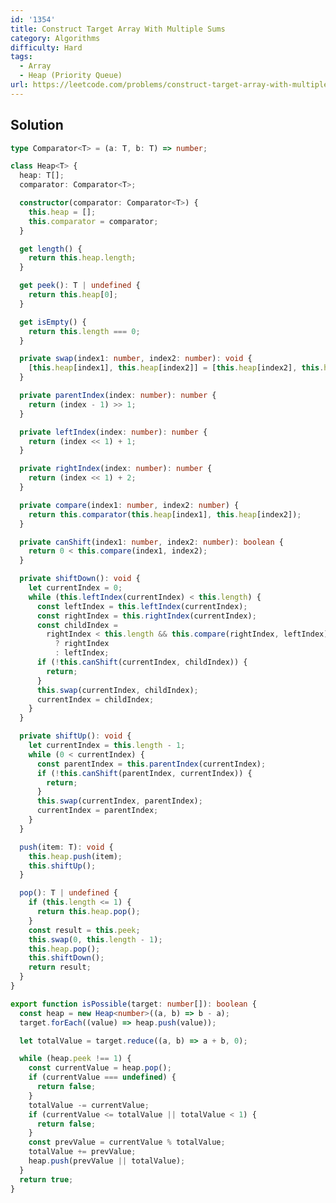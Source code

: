 ```yaml
---
id: '1354'
title: Construct Target Array With Multiple Sums
category: Algorithms
difficulty: Hard
tags:
  - Array
  - Heap (Priority Queue)
url: https://leetcode.com/problems/construct-target-array-with-multiple-sums
---
```


## Solution

```typescript filename="solution.ts" copy
type Comparator<T> = (a: T, b: T) => number;

class Heap<T> {
  heap: T[];
  comparator: Comparator<T>;

  constructor(comparator: Comparator<T>) {
    this.heap = [];
    this.comparator = comparator;
  }

  get length() {
    return this.heap.length;
  }

  get peek(): T | undefined {
    return this.heap[0];
  }

  get isEmpty() {
    return this.length === 0;
  }

  private swap(index1: number, index2: number): void {
    [this.heap[index1], this.heap[index2]] = [this.heap[index2], this.heap[index1]];
  }

  private parentIndex(index: number): number {
    return (index - 1) >> 1;
  }

  private leftIndex(index: number): number {
    return (index << 1) + 1;
  }

  private rightIndex(index: number): number {
    return (index << 1) + 2;
  }

  private compare(index1: number, index2: number) {
    return this.comparator(this.heap[index1], this.heap[index2]);
  }

  private canShift(index1: number, index2: number): boolean {
    return 0 < this.compare(index1, index2);
  }

  private shiftDown(): void {
    let currentIndex = 0;
    while (this.leftIndex(currentIndex) < this.length) {
      const leftIndex = this.leftIndex(currentIndex);
      const rightIndex = this.rightIndex(currentIndex);
      const childIndex =
        rightIndex < this.length && this.compare(rightIndex, leftIndex) < 0
          ? rightIndex
          : leftIndex;
      if (!this.canShift(currentIndex, childIndex)) {
        return;
      }
      this.swap(currentIndex, childIndex);
      currentIndex = childIndex;
    }
  }

  private shiftUp(): void {
    let currentIndex = this.length - 1;
    while (0 < currentIndex) {
      const parentIndex = this.parentIndex(currentIndex);
      if (!this.canShift(parentIndex, currentIndex)) {
        return;
      }
      this.swap(currentIndex, parentIndex);
      currentIndex = parentIndex;
    }
  }

  push(item: T): void {
    this.heap.push(item);
    this.shiftUp();
  }

  pop(): T | undefined {
    if (this.length <= 1) {
      return this.heap.pop();
    }
    const result = this.peek;
    this.swap(0, this.length - 1);
    this.heap.pop();
    this.shiftDown();
    return result;
  }
}

export function isPossible(target: number[]): boolean {
  const heap = new Heap<number>((a, b) => b - a);
  target.forEach((value) => heap.push(value));

  let totalValue = target.reduce((a, b) => a + b, 0);

  while (heap.peek !== 1) {
    const currentValue = heap.pop();
    if (currentValue === undefined) {
      return false;
    }
    totalValue -= currentValue;
    if (currentValue <= totalValue || totalValue < 1) {
      return false;
    }
    const prevValue = currentValue % totalValue;
    totalValue += prevValue;
    heap.push(prevValue || totalValue);
  }
  return true;
}
```
